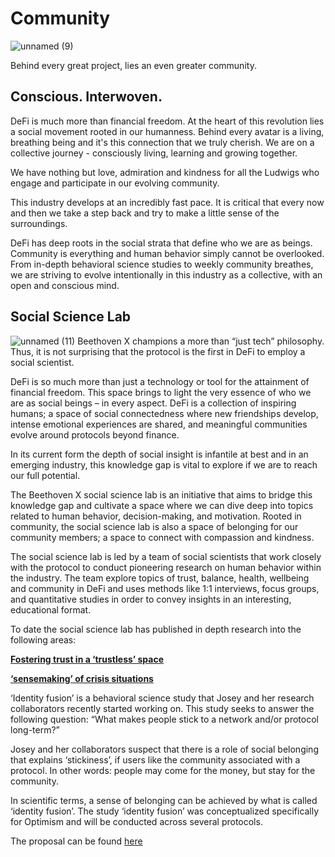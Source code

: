 # Community
![unnamed (9)](https://user-images.githubusercontent.com/109503546/208096792-2a186e73-808d-4c0e-8eda-6f166b3a68dd.png)

Behind every great project, lies an even greater community.

## Conscious. Interwoven.

DeFi is much more than financial freedom. At the heart of this revolution lies a social movement rooted in our humanness. Behind every avatar is a living, breathing being and it's this connection that we truly cherish. We are on a collective journey - consciously living, learning and growing together. 

We have nothing but love, admiration and kindness for all the Ludwigs who engage and participate in our evolving community. 

This industry develops at an incredibly fast pace. It is critical that every now and then we take a step back and try to make a little sense of the surroundings. 

DeFi has deep roots in the social strata that define who we are as beings. Community is everything and human behavior simply cannot be overlooked. From in-depth behavioral science studies to weekly community breathes, we are striving to evolve intentionally in this industry as a collective, with an open and conscious mind.  

## Social Science Lab
![unnamed (11)](https://user-images.githubusercontent.com/109503546/208097163-a7f51b21-483d-4c43-80ac-fddaf097930b.png)
Beethoven X champions a more than “just tech” philosophy. Thus, it is not surprising that the protocol is the first in DeFi to employ a social scientist.

DeFi is so much more than just a technology or tool for the attainment of  financial freedom. This space brings to light the very essence of who we are as social beings – in every aspect. DeFi is a collection of inspiring humans; a space of social connectedness where new friendships develop, intense emotional experiences are shared, and meaningful communities evolve around protocols beyond finance. 

In its current form the depth of social insight is infantile at best and in an emerging industry, this knowledge gap is vital to explore if we are to reach our full potential. 

The Beethoven X social science lab is an initiative that aims to bridge this knowledge gap and cultivate a space where we can dive deep into topics related to human behavior, decision-making, and motivation. Rooted in community, the social science lab is also a space of belonging for our community members; a space to connect with compassion and kindness.

The social science lab is led by a team of social scientists that work closely with the protocol to conduct pioneering research on human behavior within the industry. The team explore topics of trust, balance, health, wellbeing and community in DeFi and uses methods like  1:1 interviews, focus groups, and quantitative studies in order to convey insights in an interesting, educational format. 

To date the social science lab has published in depth research into the following areas:

[**Fostering trust in a ‘trustless’ space**](https://medium.com/@beethovenxio/examining-the-emotional-drivers-for-locking-tokens-aa5e37e5509e)

[**‘sensemaking’ of crisis situations**](https://medium.com/beethoven-x/sense-making-of-a-historical-crisis-in-crypto-or-crypto-in-a-crisis-of-sense-making-8020a5afb7c)

‘Identity fusion’ is a behavioral science study that Josey and her research collaborators recently started working on. This study seeks to answer the following question: “What makes people stick to a network and/or protocol long-term?”

Josey and her collaborators suspect that there is a role of social belonging that explains ‘stickiness’, if users like the community associated with a protocol. In other words: people may come for the money, but stay for the community.

In scientific terms, a sense of belonging can be achieved by what is called ‘identity fusion’. 
The study ‘identity fusion’ was conceptualized specifically for Optimism and will be conducted across several protocols. 

The proposal can be found [here](https://gov.optimism.io/t/draft-gf-phase-1-proposal-v2-social-bonding-in-the-city-of-optimism-a-behavioural-science-study/4646)




